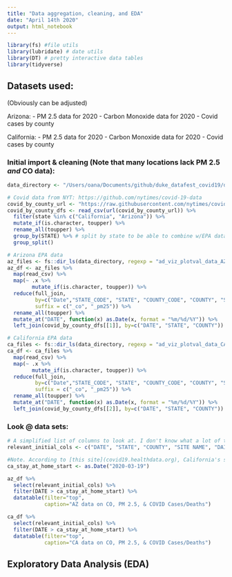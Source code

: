 ```yaml
---
title: "Data aggregation, cleaning, and EDA"
date: "April 14th 2020"
output: html_notebook
---
```


```r
library(fs) #file utils
library(lubridate) # date utils 
library(DT) # pretty interactive data tables
library(tidyverse)
```

## Datasets used: 

(Obviously can be adjusted)

Arizona: 
- PM 2.5 data for 2020 
- Carbon Monoxide data for 2020
- Covid cases by county

California:
- PM 2.5 data for 2020 
- Carbon Monoxide data for 2020
- Covid cases by county

### Initial import & cleaning (Note that many locations lack PM 2.5 *and* CO data): 

```r
data_directory <- "/Users/oana/Documents/github/duke_datafest_covid19/datasets" # change appropriately

# Covid data from NYT: https://github.com/nytimes/covid-19-data 
covid_by_county_url <- "https://raw.githubusercontent.com/nytimes/covid-19-data/master/us-counties.csv"
covid_by_county_dfs <- read_csv(url(covid_by_county_url)) %>% 
  filter(state %in% c("California", "Arizona")) %>% 
  mutate_if(is.character, toupper) %>% 
  rename_all(toupper) %>% 
  group_by(STATE) %>% # split by state to be able to combine w/EPA data more easily 
  group_split()

# Arizona EPA data
az_files <- fs::dir_ls(data_directory, regexp = "ad_viz_plotval_data_AZ*")
az_df <- az_files %>% 
  map(read_csv) %>% 
  map(~ .x %>% 
        mutate_if(is.character, toupper)) %>% 
  reduce(full_join, 
         by=c("Date","STATE_CODE", "STATE", "COUNTY_CODE", "COUNTY", "Site ID", "Site Name", "SITE_LATITUDE", "SITE_LONGITUDE", "CBSA_CODE", "CBSA_NAME"), 
         suffix = c("_co", "_pm25")) %>% 
  rename_all(toupper) %>% 
  mutate_at("DATE", function(x) as.Date(x, format = "%m/%d/%Y")) %>% 
  left_join(covid_by_county_dfs[[1]], by=c("DATE", "STATE", "COUNTY"))

# California EPA data 
ca_files <- fs::dir_ls(data_directory, regexp = "ad_viz_plotval_data_CA*")
ca_df <- ca_files %>% 
  map(read_csv) %>% 
  map(~ .x %>% 
        mutate_if(is.character, toupper)) %>% 
  reduce(full_join, 
         by=c("Date","STATE_CODE", "STATE", "COUNTY_CODE", "COUNTY", "Site ID", "Site Name", "SITE_LATITUDE", "SITE_LONGITUDE", "CBSA_CODE", "CBSA_NAME"), 
         suffix = c("_co", "_pm25")) %>% 
  rename_all(toupper) %>% 
  mutate_at("DATE", function(x) as.Date(x, format = "%m/%d/%Y")) %>% 
  left_join(covid_by_county_dfs[[2]], by=c("DATE", "STATE", "COUNTY"))
```

### Look @ data sets:

```r
# A simplified list of columns to look at. I don't know what a lot of them mean so this is just a guess. 
relevant_initial_cols <- c("DATE", "STATE", "COUNTY", "SITE NAME", "DAILY MAX 8-HOUR CO CONCENTRATION", "DAILY MEAN PM2.5 CONCENTRATION", "CASES", "DEATHS")

#Note. According to [this site](covid19.healthdata.org), California's stay at home order was March 19th, 2020. 
ca_stay_at_home_start <- as.Date("2020-03-19")
```

```r
az_df %>% 
  select(relevant_initial_cols) %>% 
  filter(DATE > ca_stay_at_home_start) %>% 
  datatable(filter="top", 
            caption="AZ data on CO, PM 2.5, & COVID Cases/Deaths")
```

```r
ca_df %>% 
  select(relevant_initial_cols) %>% 
  filter(DATE > ca_stay_at_home_start) %>% 
  datatable(filter="top", 
            caption="CA data on CO, PM 2.5, & COVID Cases/Deaths")
```


## Exploratory Data Analysis (EDA)